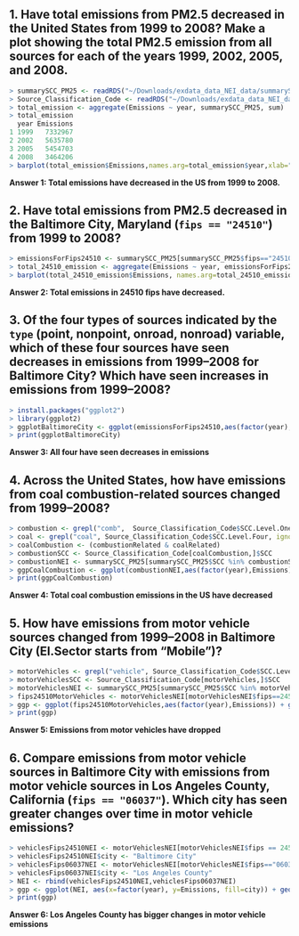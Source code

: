 ## 1. Have total emissions from PM2.5 decreased in the United States from 1999 to 2008? Make a plot showing the **total** PM2.5 emission from all sources for each of the years 1999, 2002, 2005, and 2008.

```r
> summarySCC_PM25 <- readRDS("~/Downloads/exdata_data_NEI_data/summarySCC_PM25.rds")
> Source_Classification_Code <- readRDS("~/Downloads/exdata_data_NEI_data/Source_Classification_Code.rds")
> total_emission <- aggregate(Emissions ~ year, summarySCC_PM25, sum)
> total_emission
  year Emissions
1 1999   7332967
2 2002   5635780
3 2005   5454703
4 2008   3464206
> barplot(total_emission$Emissions,names.arg=total_emission$year,xlab="Year",ylab="Emissions",main="Total Emissions")
```

**Answer 1: Total emissions have decreased in the US from 1999 to 2008.**

## 2. Have total emissions from PM2.5 decreased in the **Baltimore City**, Maryland (`fips == "24510"`) from 1999 to 2008?

```r
> emissionsForFips24510 <- summarySCC_PM25[summarySCC_PM25$fips=="24510",]
> total_24510_emission <- aggregate(Emissions ~ year, emissionsForFips24510, sum)
> barplot(total_24510_emission$Emissions, names.arg=total_24510_emission$year, xlab="Year", ylab="Emissions", main="Total Emissions in 24510 fips")
```

**Answer 2: Total emissions in 24510 fips have decreased.**

## 3. Of the four types of sources indicated by the `type` (point, nonpoint, onroad, nonroad) variable, which of these four sources have seen decreases in emissions from 1999–2008 for **Baltimore City**? Which have seen increases in emissions from 1999–2008?

```r
> install.packages("ggplot2")
> library(ggplot2)
> ggplotBaltimoreCity <- ggplot(emissionsForFips24510,aes(factor(year),Emissions,fill=type)) + geom_bar(stat="identity") + theme_bw() + guides() + facet_grid(.~type,scales = "free",space="free") + labs(x="year", y=expression("Total Emission")) + labs(title=expression("Emissions in Baltimore City"))
> print(ggplotBaltimoreCity)
```

**Answer 3: All four have seen decreases in emissions**

## 4. Across the United States, how have emissions from coal combustion-related sources changed from 1999–2008?

```r
> combustion <- grepl("comb",  Source_Classification_Code$SCC.Level.One, ignore.case=TRUE)
> coal <- grepl("coal", Source_Classification_Code$SCC.Level.Four, ignore.case=TRUE) 
> coalCombustion <- (combustionRelated & coalRelated)
> combustionSCC <- Source_Classification_Code[coalCombustion,]$SCC
> combustionNEI <- summarySCC_PM25[summarySCC_PM25$SCC %in% combustionSCC,]
> ggpCoalCombustion <- ggplot(combustionNEI,aes(factor(year),Emissions)) + geom_bar(stat="identity") + theme_bw() +  guides() + labs(x="year", y=expression("Total emission")) + labs(title=expression("Coal combustion emissions"))
> print(ggpCoalCombustion)
```

**Answer 4: Total coal combustion emissions in the US have decreased**

## 5. How have emissions from motor vehicle sources changed from 1999–2008 in **Baltimore City** (EI.Sector starts from "Mobile")?

```r
> motorVehicles <- grepl("vehicle", Source_Classification_Code$SCC.Level.Two, ignore.case=TRUE)
> motorVehiclesSCC <- Source_Classification_Code[motorVehicles,]$SCC
> motorVehiclesNEI <- summarySCC_PM25[summarySCC_PM25$SCC %in% motorVehiclesSCC,]
> fips24510MotorVehicles <- motorVehiclesNEI[motorVehiclesNEI$fips==24510,]
> ggp <- ggplot(fips24510MotorVehicles,aes(factor(year),Emissions)) + geom_bar(stat="identity") + theme_bw() +  guides() + labs(x="year", y=expression("Total emission")) +  labs(title=expression("Motor vehicle emissions"))
> print(ggp)
```

**Answer 5: Emissions from motor vehicles have dropped**

## 6. Compare emissions from motor vehicle sources in Baltimore City with emissions from motor vehicle sources in **Los Angeles County**, California (`fips == "06037"`). Which city has seen greater changes over time in motor vehicle emissions?

```r
> vehiclesFips24510NEI <- motorVehiclesNEI[motorVehiclesNEI$fips == 24510,]
> vehiclesFips24510NEI$city <- "Baltimore City"
> vehiclesFips06037NEI <- motorVehiclesNEI[motorVehiclesNEI$fips=="06037",]
> vehiclesFips06037NEI$city <- "Los Angeles County"
> NEI <- rbind(vehiclesFips24510NEI,vehiclesFips06037NEI)
> ggp <- ggplot(NEI, aes(x=factor(year), y=Emissions, fill=city)) + geom_bar(aes(fill=year),stat="identity") + facet_grid(scales="free", space="free", .~city) + guides(fill=FALSE) + theme_bw() + labs(x="year", y=expression("Total PM"[2.5]*" Emission (Kilo-Tons)")) + labs(title=expression("Motor vehicle emissions"))
> print(ggp)
```

**Answer 6: Los Angeles County has bigger changes in motor vehicle emissions**
